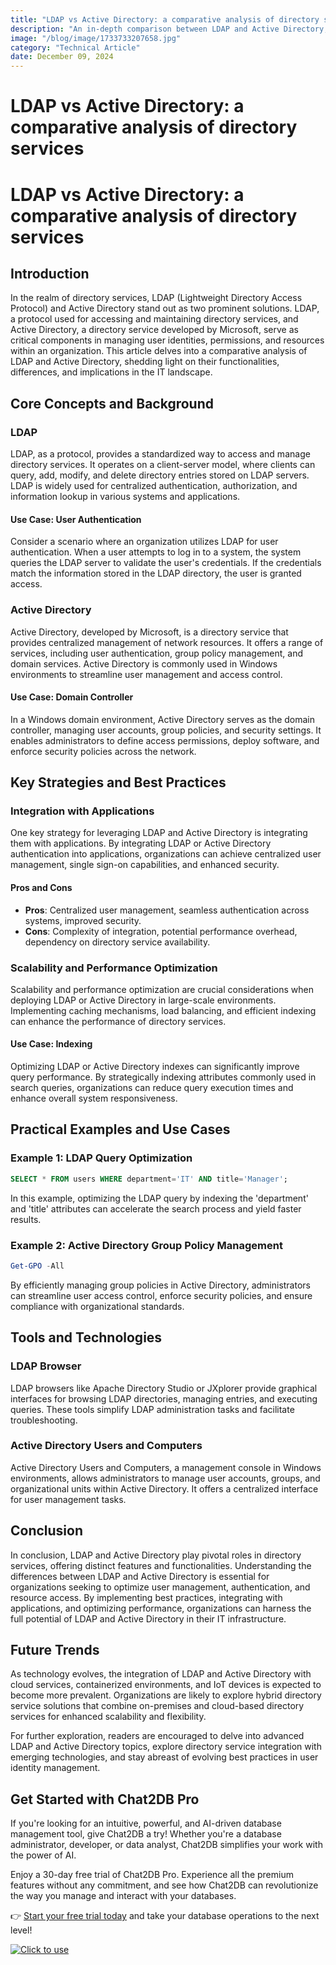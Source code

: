 ```yaml
---
title: "LDAP vs Active Directory: a comparative analysis of directory services"
description: "An in-depth comparison between LDAP and Active Directory, exploring their features, differences, and use cases."
image: "/blog/image/1733733207658.jpg"
category: "Technical Article"
date: December 09, 2024
---
```


# LDAP vs Active Directory: a comparative analysis of directory services

# LDAP vs Active Directory: a comparative analysis of directory services

## Introduction

In the realm of directory services, LDAP (Lightweight Directory Access Protocol) and Active Directory stand out as two prominent solutions. LDAP, a protocol used for accessing and maintaining directory services, and Active Directory, a directory service developed by Microsoft, serve as critical components in managing user identities, permissions, and resources within an organization. This article delves into a comparative analysis of LDAP and Active Directory, shedding light on their functionalities, differences, and implications in the IT landscape.

## Core Concepts and Background

### LDAP

LDAP, as a protocol, provides a standardized way to access and manage directory services. It operates on a client-server model, where clients can query, add, modify, and delete directory entries stored on LDAP servers. LDAP is widely used for centralized authentication, authorization, and information lookup in various systems and applications.

#### Use Case: User Authentication

Consider a scenario where an organization utilizes LDAP for user authentication. When a user attempts to log in to a system, the system queries the LDAP server to validate the user's credentials. If the credentials match the information stored in the LDAP directory, the user is granted access.

### Active Directory

Active Directory, developed by Microsoft, is a directory service that provides centralized management of network resources. It offers a range of services, including user authentication, group policy management, and domain services. Active Directory is commonly used in Windows environments to streamline user management and access control.

#### Use Case: Domain Controller

In a Windows domain environment, Active Directory serves as the domain controller, managing user accounts, group policies, and security settings. It enables administrators to define access permissions, deploy software, and enforce security policies across the network.

## Key Strategies and Best Practices

### Integration with Applications

One key strategy for leveraging LDAP and Active Directory is integrating them with applications. By integrating LDAP or Active Directory authentication into applications, organizations can achieve centralized user management, single sign-on capabilities, and enhanced security.

#### Pros and Cons

- **Pros**: Centralized user management, seamless authentication across systems, improved security.
- **Cons**: Complexity of integration, potential performance overhead, dependency on directory service availability.

### Scalability and Performance Optimization

Scalability and performance optimization are crucial considerations when deploying LDAP or Active Directory in large-scale environments. Implementing caching mechanisms, load balancing, and efficient indexing can enhance the performance of directory services.

#### Use Case: Indexing

Optimizing LDAP or Active Directory indexes can significantly improve query performance. By strategically indexing attributes commonly used in search queries, organizations can reduce query execution times and enhance overall system responsiveness.

## Practical Examples and Use Cases

### Example 1: LDAP Query Optimization

```sql
SELECT * FROM users WHERE department='IT' AND title='Manager';
```

In this example, optimizing the LDAP query by indexing the 'department' and 'title' attributes can accelerate the search process and yield faster results.

### Example 2: Active Directory Group Policy Management

```powershell
Get-GPO -All
```

By efficiently managing group policies in Active Directory, administrators can streamline user access control, enforce security policies, and ensure compliance with organizational standards.

## Tools and Technologies

### LDAP Browser

LDAP browsers like Apache Directory Studio or JXplorer provide graphical interfaces for browsing LDAP directories, managing entries, and executing queries. These tools simplify LDAP administration tasks and facilitate troubleshooting.

### Active Directory Users and Computers

Active Directory Users and Computers, a management console in Windows environments, allows administrators to manage user accounts, groups, and organizational units within Active Directory. It offers a centralized interface for user management tasks.

## Conclusion

In conclusion, LDAP and Active Directory play pivotal roles in directory services, offering distinct features and functionalities. Understanding the differences between LDAP and Active Directory is essential for organizations seeking to optimize user management, authentication, and resource access. By implementing best practices, integrating with applications, and optimizing performance, organizations can harness the full potential of LDAP and Active Directory in their IT infrastructure.

## Future Trends

As technology evolves, the integration of LDAP and Active Directory with cloud services, containerized environments, and IoT devices is expected to become more prevalent. Organizations are likely to explore hybrid directory service solutions that combine on-premises and cloud-based directory services for enhanced scalability and flexibility.

For further exploration, readers are encouraged to delve into advanced LDAP and Active Directory topics, explore directory service integration with emerging technologies, and stay abreast of evolving best practices in user identity management.


## Get Started with Chat2DB Pro

If you're looking for an intuitive, powerful, and AI-driven database management tool, give Chat2DB a try! Whether you're a database administrator, developer, or data analyst, Chat2DB simplifies your work with the power of AI.

Enjoy a 30-day free trial of Chat2DB Pro. Experience all the premium features without any commitment, and see how Chat2DB can revolutionize the way you manage and interact with your databases.

👉 [Start your free trial today](https://chat2db.ai/pricing) and take your database operations to the next level!


[![Click to use](/image/blog/bg/chat2db.jpg)](https://chat2db.ai/)
